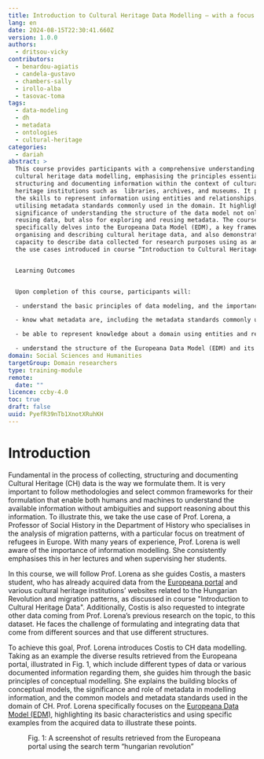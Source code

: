 ```yaml
---
title: Introduction to Cultural Heritage Data Modelling — with a focus on EDM
lang: en
date: 2024-08-15T22:30:41.660Z
version: 1.0.0
authors:
  - dritsou-vicky
contributors:
  - benardou-agiatis
  - candela-gustavo
  - chambers-sally
  - irollo-alba
  - tasovac-toma
tags:
  - data-modeling
  - dh
  - metadata
  - ontologies
  - cultural-heritage
categories:
  - dariah
abstract: >
  This course provides participants with a comprehensive understanding of
  cultural heritage data modelling, emphasising the principles essential for
  structuring and documenting information within the context of cultural
  heritage institutions such as  libraries, archives, and museums. It provides
  the skills to represent information using entities and relationships, while
  utilising metadata standards commonly used in the domain. It highlights the
  significance of understanding the structure of the data model not only for
  reusing data, but also for exploring and reusing metadata. The course
  specifically delves into the Europeana Data Model (EDM), a key framework for
  organising and describing cultural heritage data, and also demonstrates its
  capacity to describe data collected for research purposes using as an example
  the use cases introduced in course “Introduction to Cultural Heritage Data”. 


  Learning Outcomes


  Upon completion of this course, participants will:

  - understand the basic principles of data modeling, and the importance of knowing the structure of data models, particularly for reusing metadata;

  - know what metadata are, including the metadata standards commonly used in cultural heritage institutions, and understand their significance in data reuse;

  - be able to represent knowledge about a domain using entities and relationships;

  - understand the structure of the Europeana Data Model (EDM) and its role in effective metadata management, and be able to model/document information resources based on the EDM structure.
domain: Social Sciences and Humanities
targetGroup: Domain researchers
type: training-module
remote:
  date: ""
licence: ccby-4.0
toc: true
draft: false
uuid: PyefR39nTb1XnotXRuhKH
---
```

# Introduction

Fundamental in the process of collecting, structuring and documenting Cultural Heritage (CH) data is the way we formulate them. It is very important to follow methodologies and select common frameworks for their formulation that enable both humans and machines to understand the available information without ambiguities and support reasoning about this information. To illustrate this, we take the use case of Prof. Lorena, a Professor of Social History in the Department of History who specialises in the analysis of migration patterns, with a particular focus on treatment of refugees in Europe. With many years of experience, Prof. Lorena is well aware of the importance of information modelling. She consistently emphasises this in her lectures and when supervising her students. 

In this course, we will follow Prof. Lorena as she guides Costis, a masters student, who has already acquired data from the [Europeana portal](https://www.europeana.eu/) and various cultural heritage institutions’ websites related to the Hungarian Revolution and migration patterns, as discussed in course "Introduction to Cultural Heritage Data". Additionally, Costis is also requested to integrate other data coming from Prof. Lorena’s previous research on the topic, to this dataset. He faces the challenge of formulating and integrating data that come from different sources and that use different structures. 

To achieve this goal, Prof. Lorena introduces Costis to CH data modelling. Taking as an example the diverse results retrieved from the Europeana portal, illustrated in Fig. 1, which include different types of data or various documented information regarding them, she guides him through the basic principles of conceptual modelling. She explains the building blocks of conceptual models, the significance and role of metadata in modelling information, and the common models and metadata standards used in the domain of CH. Prof. Lorena specifically focuses on the [Europeana Data Model (EDM)](https://pro.europeana.eu/page/edm-documentation), highlighting its basic characteristics and using specific examples from the acquired data to illustrate these points.

<Figure src="images/στιγμιότυπο-οθόνης-2024-08-29-3.15.34 μμ.png">
Fig. 1: A screenshot of results retrieved from the Europeana portal using the search term “hungarian revolution”
</Figure>
